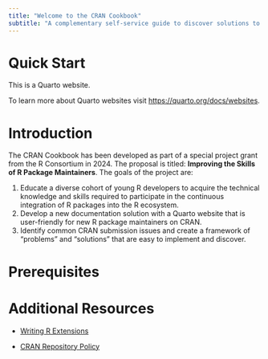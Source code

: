 ```yaml
---
title: "Welcome to the CRAN Cookbook"
subtitle: "A complementary self-service guide to discover solutions to common CRAN submission issues"
---
```



# Quick Start

This is a Quarto website.

To learn more about Quarto websites visit <https://quarto.org/docs/websites>.

# Introduction

The CRAN Cookbook has been developed as part of a special project grant from the R Consortium in 2024. The proposal is titled: **Improving the Skills of R Package Maintainers**. The goals of the project are:

1. Educate a diverse cohort of young R developers to acquire the technical knowledge and skills required to participate in the continuous integration of R packages into the R ecosystem.
2. Develop a new documentation solution with a Quarto website that is user-friendly for new R package maintainers on CRAN.
3. Identify common CRAN submission issues and create a framework of "problems" and "solutions" that are easy to implement and discover.


# Prerequisites


# Additional Resources

- [Writing R Extensions](https://cran.r-project.org/doc/manuals/R-exts.html)

- [CRAN Repository Policy](https://cran.r-project.org/web/packages/policies.html)